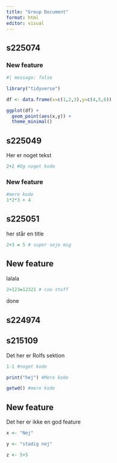 ```yaml
---
title: "Group Document"
format: html
editor: visual
---
```


## s225074

### New feature

```r
#| message: false

library("tidyverse")

```

```r

df <- data.frame(x=c(1,2,3),y=c(4,5,6))

ggplot(df) +
  geom_point(aes(x,y)) +
  theme_minimal()
```

## s225049

Her er noget tekst

```r
2+2 #Og noget kode
```

### New feature

```r
#mere kode
1*2*3 + 4

```

## s225051

her står en title

```r
2+3 = 5 # super seje mig
```

## New feature

lalala

```r
2+123=12321 # coo stuff
```

done

## s224974

## s215109

Det her er Rolfs sektion

```r
1-1 #noget kode
```

```r
print("hej") #Mere kode
```

```r
getwd() #mere kode
```

## New feature

Det her er ikke en god feature

```r
x <- "Nej"
```

```r
y <- "stadig nej"
```

```r
z <- 5+5
```
